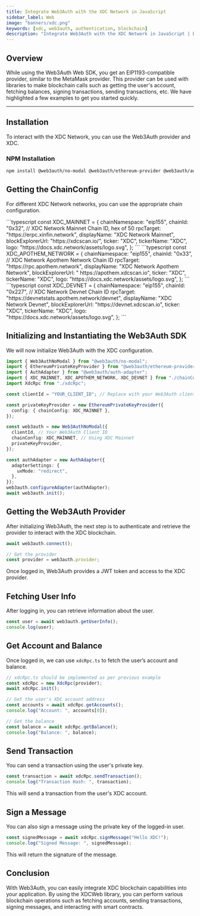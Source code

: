 ```yaml
---
title: Integrate Web3Auth with the XDC Network in JavaScript
sidebar_label: Web
image: "banners/xdc.png"
keywords: [xdc, web3auth, authentication, blockchain]
description: "Integrate Web3Auth with the XDC Network in JavaScript | Documentation - Web3Auth"
---
```



## Overview

While using the Web3Auth Web SDK, you get an EIP1193-compatible provider, similar to the MetaMask
provider. This provider can be used with libraries to make blockchain calls such as getting the
user's account, fetching balances, signing transactions, sending transactions, etc. We have
highlighted a few examples to get you started quickly.

---

## Installation

To interact with the XDC Network, you can use the Web3Auth provider and XDC.

### NPM Installation

```bash
npm install @web3auth/no-modal @web3auth/ethereum-provider @web3auth/auth-adapter @web3auth/wallet-services-plugin
```

## Getting the ChainConfig

For different XDC Network networks, you can use the appropriate chain configuration.

<Tabs defaultValue="mainnet" groupId="chainConfig">
  <TabItem value="mainnet" label="Mainnet">
    ```typescript
    const XDC_MAINNET = {
      chainNamespace: "eip155",
      chainId: "0x32", // XDC Network Mainnet Chain ID, hex of 50
      rpcTarget: "https://erpc.xinfin.network",
      displayName: "XDC Network Mainnet",
      blockExplorerUrl: "https://xdcscan.io/",
      ticker: "XDC",
      tickerName: "XDC",
      logo: "https://docs.xdc.network/assets/logo.svg",
    };
    ```
  </TabItem>
  <TabItem value="apothem" label="Apothem Network">
    ```typescript
    const XDC_APOTHEM_NETWORK = {
      chainNamespace: "eip155",
      chainId: "0x33", // XDC Network Apothem Network Chain ID
      rpcTarget: "https://rpc.apothem.network",
      displayName: "XDC Network Apothem Network",
      blockExplorerUrl: "	https://apothem.xdcscan.io",
      ticker: "XDC",
      tickerName: "XDC",
      logo: "https://docs.xdc.network/assets/logo.svg",
    };
    ```
  </TabItem>
  <TabItem value="devnet" label="Devnet">
    ```typescript
    const XDC_DEVNET = {
      chainNamespace: "eip155",
      chainId: "0x227", // XDC Network Devnet Chain ID
      rpcTarget: "https://devnetstats.apothem.network/devnet",
      displayName: "XDC Network Devnet",
      blockExplorerUrl: "https://devnet.xdcscan.io",
      ticker: "XDC",
      tickerName: "XDC",
      logo: "https://docs.xdc.network/assets/logo.svg",
    };
    ```
  </TabItem>
</Tabs>

## Initializing and Instantiating the Web3Auth SDK

We will now initialize Web3Auth with the XDC configuration.

```typescript
import { Web3AuthNoModal } from "@web3auth/no-modal";
import { EthereumPrivateKeyProvider } from "@web3auth/ethereum-provider";
import { AuthAdapter } from "@web3auth/auth-adapter";
import { XDC_MAINNET, XDC_APOTHEM_NETWORK, XDC_DEVNET } from "./chainConfig";
import XdcRpc from "./xdcRpc";

const clientId = "YOUR_CLIENT_ID"; // Replace with your Web3Auth client ID

const privateKeyProvider = new EthereumPrivateKeyProvider({
  config: { chainConfig: XDC_MAINNET },
});

const web3auth = new Web3AuthNoModal({
  clientId, // Your Web3Auth Client ID
  chainConfig: XDC_MAINNET, // Using XDC Mainnet
  privateKeyProvider,
});

const authAdapter = new AuthAdapter({
  adapterSettings: {
    uxMode: "redirect",
  },
});
web3auth.configureAdapter(authAdapter);
await web3auth.init();
```

## Getting the Web3Auth Provider

After initializing Web3Auth, the next step is to authenticate and retrieve the provider to interact
with the XDC blockchain.

```typescript
await web3auth.connect();

// Get the provider
const provider = web3auth.provider;
```

Once logged in, Web3Auth provides a JWT token and access to the XDC provider.

## Fetching User Info

After logging in, you can retrieve information about the user.

```typescript
const user = await web3auth.getUserInfo();
console.log(user);
```

## Get Account and Balance

Once logged in, we can use `xdcRpc.ts` to fetch the user’s account and balance.

```typescript
// xdcRpc.ts should be implemented as per previous example
const xdcRpc = new XdcRpc(provider);
await xdcRpc.init();

// Get the user's XDC account address
const accounts = await xdcRpc.getAccounts();
console.log("Account: ", accounts[0]);

// Get the balance
const balance = await xdcRpc.getBalance();
console.log("Balance: ", balance);
```

## Send Transaction

You can send a transaction using the user's private key.

```typescript
const transaction = await xdcRpc.sendTransaction();
console.log("Transaction Hash: ", transaction);
```

This will send a transaction from the user's XDC account.

## Sign a Message

You can also sign a message using the private key of the logged-in user.

```typescript
const signedMessage = await xdcRpc.signMessage("Hello XDC!");
console.log("Signed Message: ", signedMessage);
```

This will return the signature of the message.

## Conclusion

With Web3Auth, you can easily integrate XDC blockchain capabilities into your application. By using
the XDCWeb library, you can perform various blockchain operations such as fetching accounts, sending
transactions, signing messages, and interacting with smart contracts.
